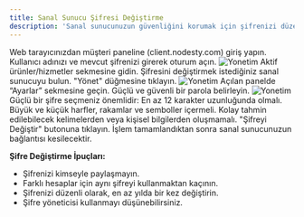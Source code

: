 ```yaml
---
title: Sanal Sunucu Şifresi Değiştirme
description: 'Sanal sunucunuzun güvenliğini korumak için şifrenizi düzenli olarak değiştirmeniz önemlidir. Bu rehberimizle şifrenizi kolayca değiştirebilirsiniz.'
---
```


<Steps>
  <Step title="Müşteri Paneline Giriş">
    Web tarayıcınızdan müşteri paneline (client.nodesty.com) giriş yapın.
    Kullanıcı adınızı ve mevcut şifrenizi girerek oturum açın.
      <img
      src="/images/client-panel.png"
      alt="Yonetim"
    />
  </Step>
  <Step title="Sanal Sunucu Seçimi">
    Aktif ürünler/hizmetler sekmesine gidin.
    Şifresini değiştirmek istediğiniz sanal sunucuyu bulun.
    "Yönet" düğmesine tıklayın.
    <img
      src="/images/hizmet-secimi.png"
      alt="Yonetim"
    />
  </Step>
  <Step title="Şifre Değişikliği">
    Açılan panelde “Ayarlar” sekmesine geçin.
    Güçlü ve güvenli bir parola belirleyin.
    <img
      src="/images/change-password.png"
      alt="Yonetim"
    />
    Güçlü bir şifre seçmeniz önemlidir:
    En az 12 karakter uzunluğunda olmalı.
    Büyük ve küçük harfler, rakamlar ve semboller içermeli.
    Kolay tahmin edilebilecek kelimelerden veya kişisel bilgilerden oluşmamalı.
  </Step>
  <Step title="Değişikliklerin Kaydedilmesi">
    "Şifreyi Değiştir" butonuna tıklayın.
    İşlem tamamlandıktan sonra sanal sunucunuzun bağlantısı kesilecektir.
  </Step>
</Steps>

**Şifre Değiştirme İpuçları:**
- Şifrenizi kimseyle paylaşmayın.
- Farklı hesaplar için aynı şifreyi kullanmaktan kaçının.
- Şifrenizi düzenli olarak, en az yılda bir kez değiştirin.
- Şifre yöneticisi kullanmayı düşünebilirsiniz.
